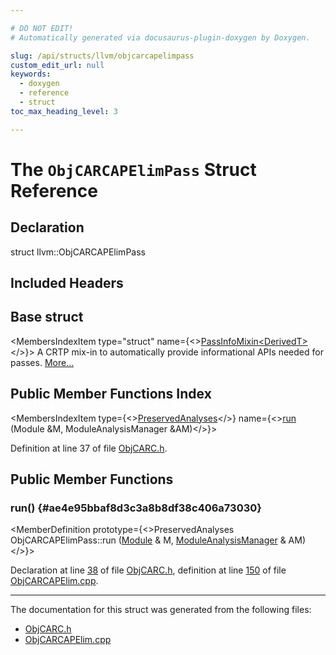 ```yaml
---

# DO NOT EDIT!
# Automatically generated via docusaurus-plugin-doxygen by Doxygen.

slug: /api/structs/llvm/objcarcapelimpass
custom_edit_url: null
keywords:
  - doxygen
  - reference
  - struct
toc_max_heading_level: 3

---
```





# The `ObjCARCAPElimPass` Struct Reference

<DoxygenPage pluginConfig={pluginConfig}>



## Declaration

<CodeBlock>struct llvm::ObjCARCAPElimPass</CodeBlock>

## Included Headers

<IncludesList>
<IncludesListItem
  filePath="llvm/Transforms/ObjCARC.h"
  permalink="/docs/api/files/include/include/llvm/include/llvm/transforms/objcarc-h"
  isLocal="true" />
</IncludesList>

## Base struct

<MembersIndex>

<MembersIndexItem
  type="struct"
  name={<><a href="/docs/api/structs/llvm/passinfomixin">PassInfoMixin&lt;DerivedT&gt;</a></>}>
A CRTP mix-in to automatically provide informational APIs needed for passes. <a href="/docs/api/structs/llvm/passinfomixin/#details">More...</a>
</MembersIndexItem>

</MembersIndex>

## Public Member Functions Index

<MembersIndex>

<MembersIndexItem
  type={<><a href="/docs/api/classes/llvm/preservedanalyses">PreservedAnalyses</a></>}
  name={<><a href="#ae4e95bbaf8d3c3a8b8df38c406a73030">run</a> (Module &amp;M, ModuleAnalysisManager &amp;AM)</>}>
</MembersIndexItem>

</MembersIndex>


Definition at line 37 of file <a href="/docs/api/files/include/include/llvm/include/llvm/transforms/objcarc-h">ObjCARC.h</a>.

<SectionDefinition>

## Public Member Functions

### run() {#ae4e95bbaf8d3c3a8b8df38c406a73030}

<MemberDefinition
  prototype={<>PreservedAnalyses ObjCARCAPElimPass::run (<a href="/docs/api/classes/llvm/module">Module</a> &amp; M, <a href="/docs/api/namespaces/llvm/#af9c9208365fd9ce11392b4d79485e259">ModuleAnalysisManager</a> &amp; AM)</>}>

Declaration at line <a href="/docs/api/files/include/include/llvm/include/llvm/transforms/objcarc-h/#l00038">38</a> of file <a href="/docs/api/files/include/include/llvm/include/llvm/transforms/objcarc-h">ObjCARC.h</a>, definition at line <a href="/docs/api/files/lib/lib/transforms/lib/transforms/objcarc/objcarcapelim-cpp/#l00150">150</a> of file <a href="/docs/api/files/lib/lib/transforms/lib/transforms/objcarc/objcarcapelim-cpp">ObjCARCAPElim.cpp</a>.
</MemberDefinition>

</SectionDefinition>

<hr/>

The documentation for this struct was generated from the following files:

<ul>
<li><a href="/docs/api/files/include/include/llvm/include/llvm/transforms/objcarc-h">ObjCARC.h</a></li>
<li><a href="/docs/api/files/lib/lib/transforms/lib/transforms/objcarc/objcarcapelim-cpp">ObjCARCAPElim.cpp</a></li>
</ul>

</DoxygenPage>
